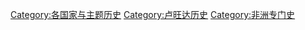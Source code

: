 
[[Category:各国家与主题历史|Category:各国家与主题历史]]
[[Category:卢旺达历史|Category:卢旺达历史]]
[[Category:非洲专门史|Category:非洲专门史]]